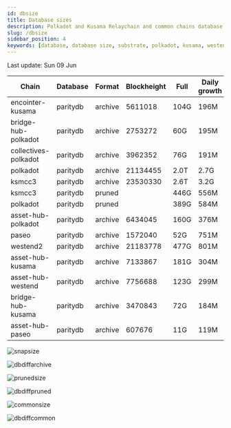 ```yaml
---
id: dbsize
title: Database sizes
description: Polkadot and Kusama Relaychain and common chains database sizes
slug: /dbsize
sidebar_position: 4
keywords: [database, database size, substrate, polkadot, kusama, westend]
---
```



Last update: Sun 09 Jun

| Chain    | Database   | Format | Blockheight | Full         | Daily growth |
| ------------------------| ----------- | -------- | ------- | ---------- | ----- | 
| encointer-kusama | paritydb | archive | 5611018 | 104G | 196M |
| bridge-hub-polkadot | paritydb | archive | 2753272 | 60G | 195M |
| collectives-polkadot | paritydb | archive | 3962352 | 76G | 191M |
| polkadot | paritydb | archive | 21134455 | 2.0T | 2.7G |
| ksmcc3 | paritydb | archive | 23530330 | 2.6T | 3.2G |
| ksmcc3 | paritydb | pruned |  | 446G | 556M |
| polkadot | paritydb | pruned |  | 389G | 584M |
| asset-hub-polkadot | paritydb | archive | 6434045 | 160G | 376M |
| paseo | paritydb | archive | 1572040 | 52G | 751M |
| westend2 | paritydb | archive | 21183778 | 477G | 801M |
| asset-hub-kusama | paritydb | archive | 7133867 | 181G | 304M |
| asset-hub-westend | paritydb | archive | 7756688 | 123G | 299M |
| bridge-hub-kusama | paritydb | archive | 3470843 | 72G | 184M |
| asset-hub-paseo | paritydb | archive | 607676 | 11G | 119M |

![snapsize](/img/archivesize.png)

![dbdiffarchive](/img/dbdiffrelay.png)

![prunedsize](/img/prunedsize.png)

![dbdiffpruned](/img/dbdiffpruned.png)

![commonsize](/img/commonsize.png)

![dbdiffcommon](/img/dbdiffcommon.png)
